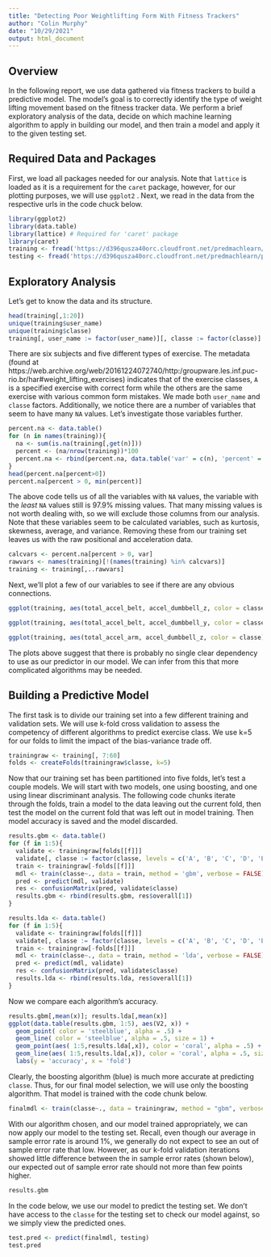 ```yaml
---
title: "Detecting Poor Weightlifting Form With Fitness Trackers"
author: "Colin Murphy"
date: "10/29/2021"
output: html_document
---
```

## Overview
In the following report, we use data gathered via fitness trackers
to build a predictive model. The model's goal is to correctly 
identify the type of weight lifting movement based on the fitness 
tracker data. We perform a brief exploratory analysis of the data,
decide on which machine learning algorithm to apply in building our
model, and then train a model and apply it to the given testing 
set.


## Required Data and Packages
First, we load all packages needed for our analysis. Note that `lattice` is loaded as it is a requirement 
for the `caret` package, however, for our plotting purposes, we will use `ggplot2` . Next, we read in 
the data from the respective urls in the code chuck below.
```r
library(ggplot2)
library(data.table)
library(lattice) # Required for 'caret' package
library(caret)
training <- fread('https://d396qusza40orc.cloudfront.net/predmachlearn/pml-training.csv')
testing <- fread('https://d396qusza40orc.cloudfront.net/predmachlearn/pml-testing.csv')
```

## Exploratory Analysis
Let's get to know the data and its structure. 
```r
head(training[,1:20])
unique(training$user_name)
unique(training$classe)
training[, user_name := factor(user_name)][, classe := factor(classe)]
```

There are six subjects and five different types of exercise. The metadata (found at
https://web.archive.org/web/20161224072740/http:/groupware.les.inf.puc-rio.br/har#weight_lifting_exercises)
indicates that of the exercise classes, `A` is a specified exercise with correct form while the others are 
the same exercise with various common form mistakes. We made both `user_name` and `classe` factors. 
Additionally, we notice there are a number of variables that seem to have many `NA` values. Let's
investigate those variables further.

```r
percent.na <- data.table()
for (n in names(training)){
  na <- sum(is.na(training[,get(n)]))
  percent <- (na/nrow(training))*100
  percent.na <- rbind(percent.na, data.table('var' = c(n), 'percent' = c(percent)))
}
head(percent.na[percent>0])
percent.na[percent > 0, min(percent)]

```
The above code tells us of all the variables with `NA` values, the variable with the *least* `NA` values 
still is 97.9% missing values. That many
missing values is not worth dealing with, so we will exclude those columns from our analysis. 
Note that these variables seem to be calculated variables, such as kurtosis, skewness, average, and variance. 
Removing these from our training set leaves us with the raw positional and acceleration data.

```r
calcvars <- percent.na[percent > 0, var]
rawvars <- names(training)[!(names(training) %in% calcvars)]
training <- training[,..rawvars]
```
Next, we'll plot a few of our variables to see if there are any obvious 
connections.
```r
ggplot(training, aes(total_accel_belt, accel_dumbbell_z, color = classe))+ geom_point(alpha =.3)

ggplot(training, aes(total_accel_belt, accel_dumbbell_y, color = classe))+ geom_point(alpha =.3)

ggplot(training, aes(total_accel_arm, accel_dumbbell_z, color = classe))+ geom_point(alpha =.3)
```

The plots above suggest that there is probably no single clear dependency to use as our 
predictor in our model. We can infer from this that more complicated algorithms may be needed.

## Building a Predictive Model

The first task is to divide our training set into a few different training and validation sets. We will use k-fold cross 
validation to assess the competency of 
different algorithms to predict exercise class. We use k=5 for our folds to limit the impact 
of the bias-variance trade off.
```r
trainingraw <- training[, 7:60]
folds <- createFolds(trainingraw$classe, k=5)
```
Now that our training set has been partitioned into five folds, let's test a 
couple models. We will start with two models, one using boosting, and one using 
linear discriminant analysis. The following code chunks iterate through the
folds, train a model to the data leaving out the current fold, then test the 
model on the current fold that was left out in model training. Then model 
accuracy is saved and the model discarded.
```r
results.gbm <- data.table()
for (f in 1:5){
  validate <- trainingraw[folds[[f]]]
  validate[, classe := factor(classe, levels = c('A', 'B', 'C', 'D', 'E'))]
  train <- trainingraw[-folds[[f]]]
  mdl <- train(classe~., data = train, method = 'gbm', verbose = FALSE)
  pred <- predict(mdl, validate)
  res <- confusionMatrix(pred, validate$classe)
  results.gbm <- rbind(results.gbm, res$overall[1])
}

results.lda <- data.table()
for (f in 1:5){
  validate <- trainingraw[folds[[f]]]
  validate[, classe := factor(classe, levels = c('A', 'B', 'C', 'D', 'E'))]
  train <- trainingraw[-folds[[f]]]
  mdl <- train(classe~., data = train, method = 'lda', verbose = FALSE)
  pred <- predict(mdl, validate)
  res <- confusionMatrix(pred, validate$classe)
  results.lda <- rbind(results.lda, res$overall[1])
}
```
Now we compare each algorithm's accuracy.
```r
results.gbm[,mean(x)]; results.lda[,mean(x)]
ggplot(data.table(results.gbm, 1:5), aes(V2, x)) + 
  geom_point( color = 'steelblue', alpha = .5) + 
  geom_line( color = 'steelblue', alpha = .5, size = 1) +
  geom_point(aes( 1:5,results.lda[,x]), color = 'coral', alpha = .5) + 
  geom_line(aes( 1:5,results.lda[,x]), color = 'coral', alpha = .5, size= 1) +
  labs(y = 'accuracy', x = 'fold')
```

Clearly, the boosting algorithm (blue) is much more accurate at predicting `classe`. Thus, for our final model
selection, we will use only the boosting algorithm. That model is trained with the code chunk below.

```r
finalmdl <- train(classe~., data = trainingraw, method = "gbm", verbose = FALSE)
```

With our algorithm chosen, and our model trained appropriately, we can now apply our model 
to the testing set. Recall, even though our average in sample error rate is around 1%, we 
generally do not expect to see an out of sample error rate that low. However, as our k-fold validation iterations
showed little difference between the in sample error rates (shown below), our expected out of sample 
error rate should not more than few points higher. 
```r
results.gbm
```

In the code below, we use our model to predict the testing set. We don't have access to the `classe`
for the testing set to check our model against, so we simply view the predicted ones.
```r
test.pred <- predict(finalmdl, testing)
test.pred
```